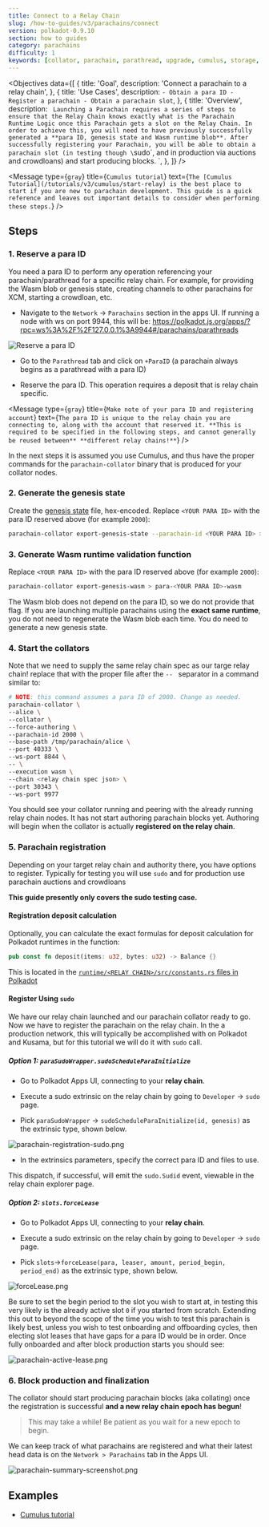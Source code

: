 ```yaml
---
title: Connect to a Relay Chain
slug: /how-to-guides/v3/parachains/connect
version: polkadot-0.9.10
section: how to guides
category: parachains
difficulty: 1
keywords: [collator, parachain, parathread, upgrade, cumulus, storage, migration, paraid, register, launch]
---
```


<Objectives
  data={[
    {
      title: 'Goal',
      description: 'Connect a parachain to a relay chain',
    },
    {
      title: 'Use Cases',
      description: `
        - Obtain a para ID
		- Register a parachain
		- Obtain a parachain slot
      `,
    },
    {
      title: 'Overview',
      description: `
        Launching a Parachain requires a series of steps to ensure that the Relay Chain
        knows exactly what is the Parachain Runtime Logic once this Parachain gets a
        slot on the Relay Chain. In order to achieve this, you will need to have
        previously successfully generated a **para ID, genesis state and Wasm runtime blob**.
        After successfully registering your Parachain, you will be able to obtain a parachain slot
        (in testing though \`sudo\`, and in production via auctions and crowdloans) and start
        producing blocks.
      `,
    },
  ]}
/>
<br/>

<Message
  type={`gray`}
  title={`Cumulus tutorial`}
  text={`
The [Cumulus Tutorial](/tutorials/v3/cumulus/start-relay) is the best place to start if you are new
to parachain development. This guide is a quick reference and leaves out important details to
consider when performing these steps.
`}
/>

## Steps

### 1. Reserve a para ID

You need a para ID to perform any operation referencing your parachain/parathread for a specific
relay chain. For example, for providing the Wasm blob or genesis state, creating channels to other
parachains for XCM, starting a crowdloan, etc.

- Navigate to the `Network` -> `Parachains` section in the apps UI. If running a node with ws on port 9944, this
  will be:
  https://polkadot.js.org/apps/?rpc=ws%3A%2F%2F127.0.0.1%3A9944#/parachains/parathreads

![Reserve a para ID](../../../../src/images/tutorials/09-cumulus/paraid-reserve.png)

- Go to the `Parathread` tab and click on `+ParaID` (a parachain always
  begins as a parathread with a para ID)

- Reserve the para ID. This operation requires a deposit that is relay chain specific.

<Message
  type={`gray`}
  title={`Make note of your para ID and registering account`}
  text={`
The para ID is unique to the relay chain you are connecting to, along with the account that reserved
it. **This is required to be specified in the following steps, and cannot generally be reused between**
**different relay chains!**
`}
/>

In the next steps it is assumed you use Cumulus, and thus have the proper commands for the `parachain-collator`
binary that is produced for your collator nodes.

### 2. Generate the genesis state

Create the [genesis state](/v3/runtime/chain-specs#the-genesis-state) file, hex-encoded.
Replace `<YOUR PARA ID>` with the para ID reserved above (for example `2000`):

```bash
parachain-collator export-genesis-state --parachain-id <YOUR PARA ID> > para-<YOUR PARA ID>-genesis
```

### 3. Generate Wasm runtime validation function

Replace `<YOUR PARA ID>` with the para ID reserved above (for example `2000`):

```bash
parachain-collator export-genesis-wasm > para-<YOUR PARA ID>-wasm
```

The Wasm blob does not depend on the para ID, so we do not provide that flag. If you are
launching multiple parachains using the **exact same runtime**, you do not need to regenerate the Wasm
blob each time. You do need to generate a new genesis state.

### 4. Start the collators

Note that we need to supply the same relay chain spec as our targe relay chain! replace that with
the proper file after the `-- ` separator in a command similar to:

```bash
# NOTE: this command assumes a para ID of 2000. Change as needed.
parachain-collator \
--alice \
--collator \
--force-authoring \
--parachain-id 2000 \
--base-path /tmp/parachain/alice \
--port 40333 \
--ws-port 8844 \
-- \
--execution wasm \
--chain <relay chain spec json> \
--port 30343 \
--ws-port 9977
```

You should see your collator running and peering with the already
running relay chain nodes. It has not start authoring parachain blocks yet.
Authoring will begin when the collator is actually **registered on the relay chain**.

### 5. Parachain registration

Depending on your target relay chain and authority there, you have options to register. Typically
for testing you will use `sudo` and for production
use <ExternalLink url="https://wiki.polkadot.network/docs/en/learn-auction">parachain auctions</ExternalLink>
and <ExternalLink url="https://wiki.polkadot.network/docs/learn-crowdloans">crowdloans</ExternalLink>

**This guide presently only covers the sudo testing case.**

<!-- FIXME TODO : add crowdloan auctions HTG or polkadot wiki page with this setp-by-step -->

#### Registration deposit calculation

Optionally, you can calculate the exact formulas for deposit calculation for Polkadot runtimes in the function:

```rust
pub const fn deposit(items: u32, bytes: u32) -> Balance {}
```

This is located in the [`runtime/<RELAY CHAIN>/src/constants.rs` files in Polkadot](https://github.com/paritytech/polkadot/blob/master/runtime/)

#### Register Using `sudo`

We have our relay chain launched and our parachain collator ready to go. Now we have to register the
parachain on the relay chain. In the a production network, this will typically be accomplished
with
on Polkadot and Kusama, but for this tutorial we will do it with `sudo` call.

##### Option 1: `paraSudoWrapper.sudoScheduleParaInitialize`

- Go to <ExternalLink url="https://polkadot.js.org/apps/#/explorer">Polkadot Apps UI</ExternalLink>, connecting to your **relay chain**.

- Execute a sudo extrinsic on the relay chain by going to `Developer` -> `sudo` page.

- Pick `paraSudoWrapper` -> `sudoScheduleParaInitialize(id, genesis)` as the extrinsic type,
  shown below.

![parachain-registration-sudo.png](../../../../src/images/tutorials/09-cumulus/parachain-registration-sudo.png)

- In the extrinsics parameters, specify the correct para ID and files to use.

This dispatch, if successful, will emit the `sudo.Sudid` event, viewable in the relay chain explorer
page.

##### Option 2: `slots.forceLease`

- Go to <ExternalLink url="https://polkadot.js.org/apps/#/explorer">Polkadot Apps UI</ExternalLink>,
  connecting to your **relay chain**.

- Execute a sudo extrinsic on the relay chain by going to `Developer` -> `sudo` page.

- Pick `slots`->`forceLease(para, leaser, amount, period_begin, period_end)` as the extrinsic type,
  shown below.

![forceLease.png](../../../../src/images/tutorials/09-cumulus/forceLease.png)

Be sure to set the begin period to the slot you wish to start at, in testing this very likely is the
already active slot `0` if you started from scratch. Extending this out to beyond the scope of
the time you wish to test this parachain is likely best, unless you wish to test onboarding and
offboarding cycles, then electing slot leases that have gaps for a para ID would be in order.
Once fully onboarded and after block production starts you should see:

![parachain-active-lease.png](../../../../src/images/tutorials/09-cumulus/parachain-active-lease.png)

### 6. Block production and finalization

The collator should start producing parachain blocks (aka collating) once the registration is
successful **and a new relay chain epoch has begun**!

> This may take a while! Be patient as you wait for a new epoch to begin.

We can keep track of what parachains are registered and what their latest head data is on the
`Network > Parachains` tab in the Apps UI.

![parachain-summary-screenshot.png](../../../../src/images/tutorials/09-cumulus/parachain-summary-screenshot.png)

## Examples

- [Cumulus tutorial](/tutorials/v3/cumulus/start-relay)

